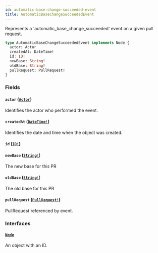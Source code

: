 ```yaml
---
id: automatic-base-change-succeeded-event
title: AutomaticBaseChangeSucceededEvent
---
```


Represents a 'automatic_base_change_succeeded' event on a given pull request.

```graphql
type AutomaticBaseChangeSucceededEvent implements Node {
  actor: Actor
  createdAt: DateTime!
  id: ID!
  newBase: String!
  oldBase: String!
  pullRequest: PullRequest!
}
```

### Fields

#### `actor` ([`Actor`](/docs/api/interfaces/actor))

Identifies the actor who performed the event.

#### `createdAt` ([`DateTime!`](/docs/api/scalars/date-time))

Identifies the date and time when the object was created.

#### `id` ([`ID!`](/docs/api/scalars/id))

#### `newBase` ([`String!`](/docs/api/scalars/string))

The new base for this PR

#### `oldBase` ([`String!`](/docs/api/scalars/string))

The old base for this PR

#### `pullRequest` ([`PullRequest!`](/docs/api/objects/pull-request))

PullRequest referenced by event.

### Interfaces

#### [`Node`](/docs/api/interfaces/node)

An object with an ID.
